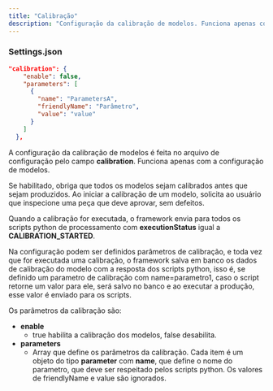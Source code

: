 ```yaml
---
title: "Calibração"
description: "Configuração da calibração de modelos. Funciona apenas com a configuração de modelos ativada"
---
```


### Settings.json

```json
"calibration": {
    "enable": false,
    "parameters": [
      {
        "name": "ParametersA",
        "friendlyName": "Parâmetro",
        "value": "value"
      }
    ]
  },
```

A configuração da calibração de modelos é feita no arquivo de configuração pelo campo **calibration**. Funciona apenas com a configuração de modelos.

Se habilitado, obriga que todos os modelos sejam calibrados antes que sejam produzidos. Ao iniciar a calibração de um modelo, solicita ao usuário que inspecione uma peça que deve aprovar, sem defeitos.

Quando a calibração for executada, o framework envia para todos os scripts python de processamento com **executionStatus** igual a **CALIBRATION_STARTED**.

Na configuração podem ser definidos parâmetros de calibração, e toda vez que for executada uma calibração, o framework salva em banco os dados de calibração do modelo com a resposta dos scripts python, isso é, se definido um parametro de calibração com name=parametro1, caso o script retorne um valor para ele, será salvo no banco e ao executar a produção, esse valor é enviado para os scripts.

Os parâmetros da calibração são:

- **enable**
  - true habilita a calibração dos modelos, false desabilita.
- **parameters**
  - Array que define os parâmetros da calibração. Cada item é um objeto do tipo **parameter** com **name**, que define o nome do parametro, que deve ser respeitado pelos scripts python. Os valores de friendlyName e value são ignorados.